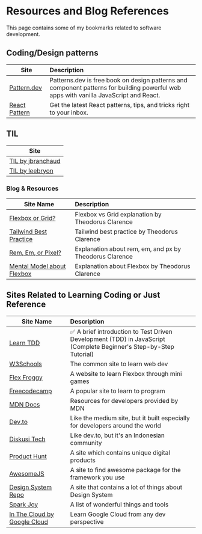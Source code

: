 
# Resources and Blog References

<Callout>
  This page contains some of my bookmarks related to software development.
</Callout>

## Coding/Design patterns

| Site                                        | Description                                                                                                                           |
| ------------------------------------------- | :------------------------------------------------------------------------------------------------------------------------------------ |
| [Pattern.dev](https://www.patterns.dev/)    | Patterns.dev is free book on design patterns and component patterns for building powerful web apps with vanilla JavaScript and React. |
| [React Pattern](https://reactpatterns.com/) | Get the latest React patterns, tips, and tricks right to your inbox.                                                                  |

## TIL

| Site                                                          |
| ------------------------------------------------------------- |
| [TIL by jbranchaud](https://github.com/jbranchaud/til#nextjs) |
| [TIL by leebryon](https://leebyron.com/til/)                  |

### Blog & Resources

| Site Name                                                                              | Description                                             |
| -------------------------------------------------------------------------------------- | :------------------------------------------------------ |
| [Flexbox or Grid?](https://theodorusclarence.com/blog/btb-flexbox-grid)                | Flexbox vs Grid explanation by Theodorus Clarence       |
| [Tailwind Best Practice](https://theodorusclarence.com/blog/tailwindcss-best-practice) | Tailwind best practice by Theodorus Clarence            |
| [Rem, Em, or Pixel?](https://theodorusclarence.com/blog/btb-rem-em)                    | Explanation about rem, em, and px by Theodorus Clarence |
| [Mental Model about Flexbox](https://theodorusclarence.com/blog/btb-flex-mental-model) | Explanation about Flexbox by Theodorus Clarence         |

## Sites Related to Learning Coding or Just Reference

| Site Name                                                                                               | Description                                                                                                        |
| ------------------------------------------------------------------------------------------------------- | :----------------------------------------------------------------------------------------------------------------- |
| [Learn TDD](https://github.com/dwyl/learn-tdd)                                                          | ✅ A brief introduction to Test Driven Development (TDD) in JavaScript (Complete Beginner's Step-by-Step Tutorial) |
| [W3Schools](https://www.w3schools.com/)                                                                 | The common site to learn web dev                                                                                   |
| [Flex Froggy](https://flexboxfroggy.com/)                                                               | A website to learn Flexbox through mini games                                                                      |
| [Freecodecamp](https://www.freecodecamp.org/)                                                           | A popular site to learn to program                                                                                 |
| [MDN Docs](https://developer.mozilla.org/en-US/)                                                        | Resources for developers provided by MDN                                                                           |
| [Dev.to](https://dev.to/)                                                                               | Like the medium site, but it built especially for developers around the world                                      |
| [Diskusi Tech](http://Diskusi.tech)                                                                     | Like dev.to, but it's an Indonesian community                                                                      |
| [Product Hunt](https://www.producthunt.com/)                                                            | A site which contains unique digital products                                                                      |
| [AwesomeJS](https://awesomejs.dev/)                                                                     | A site to find awesome package for the framework you use                                                           |
| [Design System Repo](https://designsystemsrepo.com/)                                                    | A site that contains a lot of things about Design System                                                           |
| [Spark Joy](https://github.com/sw-yx/spark-joy)                                                         | A list of wonderful things and tools                                                                               |
| [In The Cloud by Google Cloud](https://inthecloud.withgoogle.com/cloud-learning-paths-22/register.html) | Learn Google Cloud from any dev perspective                                                                        |
